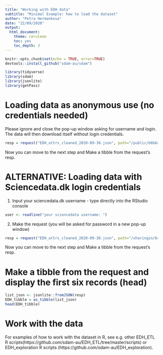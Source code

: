 ```yaml
---
title: "Working with EDH data"
subtitle: "Minimal Example: how to load the dataset"
author: "Petra Hermankova"
date: "22/09/2020"
output:
  html_document:
    theme: cerulean
    toc: yes
    toc_depth: 3
---
```


```r
knitr::opts_chunk$set(echo = TRUE, error=TRUE)
devtools::install_github("sdam-au/sdam")

library(tidyverse)
library(sdam)
library(jsonlite)
library(getPass)
```

# Loading data as anonymous use (no credentials needed)

Please ignore and close the pop-up window asking for username and login. The data will then download itself without login credentials.
```r
resp = request("EDH_attrs_cleaned_2020-09-30.json", path="/public/b6b6afdb969d378b70929e86e58ad975", method="GET")
```
Now you can move to the next step and Make a tibble from the request's resp.

# ALTERNATIVE: Loading data with Sciencedata.dk login credentials

1. Input your sciencedata.dk username - type directly into the RStudio console

```r
user <- readline("your sciencedata username: ")
```

2. Make the request (you will be asked for password in a new pop-up window)

```r
resp = request("EDH_attrs_cleaned_2020-09-30.json", path="/sharingin/648597@au.dk/SDAM_root/SDAM_data/EDH/public", method="GET", cred=c(user, getPass("your sciencedata password: ")))
```
Now you can move to the next step and Make a tibble from the request's resp.

# Make a tibble from the request and display the first six records (head)

```r
list_json <- jsonlite::fromJSON(resp)
EDH_tibble = as_tibble(list_json)
head(EDH_tibble)
```

# Work with the data

For examples of how to work with the dataset in R, see e.g. other EDH_ETL R scripts(https://github.com/sdam-au/EDH_ETL/tree/master/scripts) or EDH_exploration R scripts (https://github.com/sdam-au/EDH_exploration).


